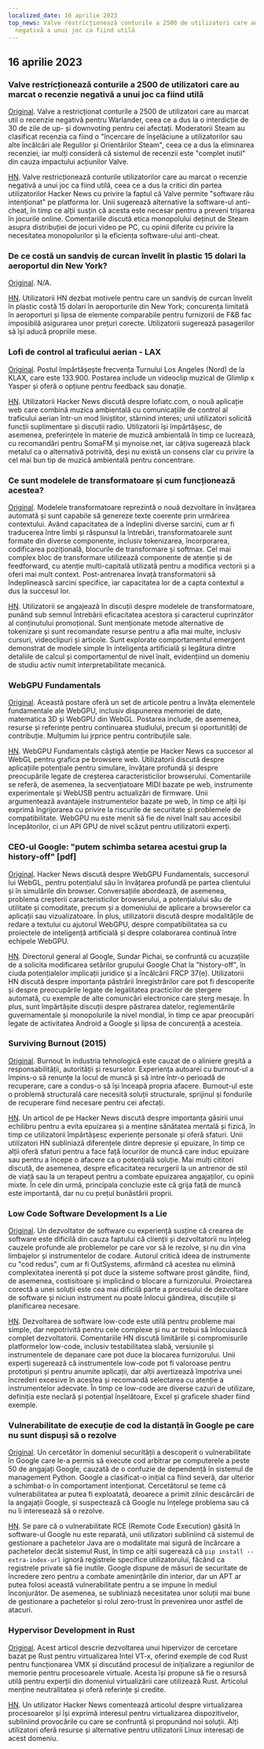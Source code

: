 ```yaml
---
localized_date: 16 aprilie 2023
top_news: Valve restricționează conturile a 2500 de utilizatori care au marcat o recenzie
  negativă a unui joc ca fiind utilă
---
```




<CallToAction />

<Steps>

## 16 aprilie 2023

### Valve restricționează conturile a 2500 de utilizatori care au marcat o recenzie negativă a unui joc ca fiind utilă

[Original](https://tech.slashdot.org/story/23/04/14/175246/valve-restricts-accounts-of-2500-users-who-marked-a-negative-game-review-useful).
Valve a restricționat conturile a 2500 de utilizatori care au marcat util o recenzie negativă pentru Warlander, ceea ce a dus la o interdicție de 30 de zile de up- și downvoting pentru cei afectați. Moderatorii Steam au clasificat recenzia ca fiind o "încercare de înșelăciune a utilizatorilor sau alte încălcări ale Regulilor și Orientărilor Steam", ceea ce a dus la eliminarea recenziei, iar mulți consideră că sistemul de recenzii este "complet inutil" din cauza impactului acțiunilor Valve.

[HN](http://news.ycombinator.com/item?id=35577895).
Valve restricționează conturile utilizatorilor care au marcat o recenzie negativă a unui joc ca fiind utilă, ceea ce a dus la critici din partea utilizatorilor Hacker News cu privire la faptul că Valve permite "software rău intenționat" pe platforma lor. Unii sugerează alternative la software-ul anti-cheat, în timp ce alții susțin că acesta este necesar pentru a preveni trișarea în jocurile online. Comentariile discută etica monopolului deținut de Steam asupra distribuției de jocuri video pe PC, cu opinii diferite cu privire la necesitatea monopolurilor și la eficiența software-ului anti-cheat.

### De ce costă un sandviș de curcan învelit în plastic 15 dolari la aeroportul din New York?

[Original](https://hellgatenyc.com/why-is-airport-turkey-sandwich-expensive).
N/A.

[HN](http://news.ycombinator.com/item?id=35580847).
Utilizatorii HN dezbat motivele pentru care un sandviș de curcan învelit în plastic costă 15 dolari în aeroporturile din New York; concurența limitată în aeroporturi și lipsa de elemente comparabile pentru furnizorii de F&B fac imposibilă asigurarea unor prețuri corecte. Utilizatorii sugerează pasagerilor să își aducă propriile mese.

### Lofi de control al traficului aerian - LAX

[Original](https://www.lofiatc.com/?icao=KLAX).
Postul împărtășește frecvența Turnului Los Angeles (Nord) de la KLAX, care este 133.900. Postarea include un videoclip muzical de Glimlip x Yasper și oferă o opțiune pentru feedback sau donație.

[HN](http://news.ycombinator.com/item?id=35583228).
Utilizatorii Hacker News discută despre lofiatc.com, o nouă aplicație web care combină muzica ambientală cu comunicațiile de control al traficului aerian într-un mod liniștitor, stârnind interes; unii utilizatori solicită funcții suplimentare și discuții radio. Utilizatorii își împărtășesc, de asemenea, preferințele în materie de muzică ambientală în timp ce lucrează, cu recomandări pentru SomaFM și mynoise.net, iar câțiva sugerează black metalul ca o alternativă potrivită, deși nu există un consens clar cu privire la cel mai bun tip de muzică ambientală pentru concentrare.

### Ce sunt modelele de transformatoare și cum funcționează acestea?

[Original](https://txt.cohere.ai/what-are-transformer-models/).
Modelele transformatoare reprezintă o nouă dezvoltare în învățarea automată și sunt capabile să genereze texte coerente prin urmărirea contextului. Având capacitatea de a îndeplini diverse sarcini, cum ar fi traducerea între limbi și răspunsul la întrebări, transformatoarele sunt formate din diverse componente, inclusiv tokenizarea, încorporarea, codificarea pozițională, blocurile de transformare și softmax. Cel mai complex bloc de transformare utilizează componente de atenție și de feedforward, cu atenție multi-capitală utilizată pentru a modifica vectorii și a oferi mai mult context. Post-antrenarea învață transformatorii să îndeplinească sarcini specifice, iar capacitatea lor de a capta contextul a dus la succesul lor.

[HN](http://news.ycombinator.com/item?id=35576918).
Utilizatorii se angajează în discuții despre modelele de transformatoare, punând sub semnul întrebării eficacitatea acestora și caracterul cuprinzător al conținutului promoțional. Sunt menționate metode alternative de tokenizare și sunt recomandate resurse pentru a afla mai multe, inclusiv cursuri, videoclipuri și articole. Sunt explorate comportamentul emergent demonstrat de modele simple în inteligența artificială și legătura dintre detaliile de calcul și comportamentul de nivel înalt, evidențiind un domeniu de studiu activ numit interpretabilitate mecanică.

### WebGPU Fundamentals

[Original](https://webgpufundamentals.org/).
Această postare oferă un set de articole pentru a învăța elementele fundamentale ale WebGPU, inclusiv dispunerea memoriei de date, matematica 3D și WebGPU din WebGL. Postarea include, de asemenea, resurse și referințe pentru continuarea studiului, precum și oportunități de contribuție. Mulțumim lui jrprice pentru contribuțiile sale.

[HN](http://news.ycombinator.com/item?id=35579334).
WebGPU Fundamentals câștigă atenție pe Hacker News ca succesor al WebGL pentru grafica pe browsere web. Utilizatorii discută despre aplicațiile potențiale pentru simulare, învățare profundă și despre preocupările legate de creșterea caracteristicilor browserului. Comentariile se referă, de asemenea, la secvențiatoare MIDI bazate pe web, instrumente experimentale și WebUSB pentru actualizări de firmware. Unii argumentează avantajele instrumentelor bazate pe web, în timp ce alții își exprimă îngrijorarea cu privire la riscurile de securitate și problemele de compatibilitate. WebGPU nu este menit să fie de nivel înalt sau accesibil începătorilor, ci un API GPU de nivel scăzut pentru utilizatorii experți.

### CEO-ul Google: "putem schimba setarea acestui grup la history-off" [pdf]

[Original](https://ia601707.us.archive.org/28/items/gov.uscourts.cand.364454/gov.uscourts.cand.364454.385.0.pdf).
Hacker News discută despre WebGPU Fundamentals, succesorul lui WebGL, pentru potențialul său în învățarea profundă pe partea clientului și în simulările din browser. Conversațiile abordează, de asemenea, problema creșterii caracteristicilor browserului, a potențialului său de utilitate și comoditate, precum și a domeniului de aplicare a browserelor ca aplicații sau vizualizatoare. În plus, utilizatorii discută despre modalitățile de redare a textului cu ajutorul WebGPU, despre compatibilitatea sa cu proiectele de inteligență artificială și despre colaborarea continuă între echipele WebGPU.

[HN](http://news.ycombinator.com/item?id=35585174).
Directorul general al Google, Sundar Pichai, se confruntă cu acuzațiile de a solicita modificarea setărilor grupului Google Chat la "history-off", în ciuda potențialelor implicații juridice și a încălcării FRCP 37(e). Utilizatorii HN discută despre importanța păstrării înregistrărilor care pot fi descoperite și despre preocupările legate de legalitatea practicilor de ștergere automată, cu exemple de alte comunicări electronice care șterg mesaje. În plus, sunt împărtășite discuții despre păstrarea datelor, reglementările guvernamentale și monopolurile la nivel mondial, în timp ce apar preocupări legate de activitatea Android a Google și lipsa de concurență a acesteia.

### Surviving Burnout (2015)

[Original](https://lifeofaudrey.com/essays/surviving_burnout.html).
Burnout în industria tehnologică este cauzat de o aliniere greșită a responsabilității, autorității și resurselor. Experiența autoarei cu burnout-ul a împins-o să renunțe la locul de muncă și să intre într-o perioadă de recuperare, care a condus-o să își înceapă propria afacere. Burnout-ul este o problemă structurală care necesită soluții structurale, sprijinul și fondurile de recuperare fiind necesare pentru cei afectați.

[HN](http://news.ycombinator.com/item?id=35577285).
Un articol de pe Hacker News discută despre importanța găsirii unui echilibru pentru a evita epuizarea și a menține sănătatea mentală și fizică, în timp ce utilizatorii împărtășesc experiențe personale și oferă sfaturi. Unii utilizatori HN subliniază diferențele dintre depresie și epuizare, în timp ce alții oferă sfaturi pentru a face față locurilor de muncă care induc epuizare sau pentru a începe o afacere ca o potențială soluție. Mai mulți cititori discută, de asemenea, despre eficacitatea recurgerii la un antrenor de stil de viață sau la un terapeut pentru a combate epuizarea angajaților, cu opinii mixte. În cele din urmă, principala concluzie este că grija față de muncă este importantă, dar nu cu prețul bunăstării proprii.

### Low Code Software Development Is a Lie

[Original](https://jaylittle.com/post/view/2023/4/low-code-software-development-is-a-lie).
Un dezvoltator de software cu experiență susține că crearea de software este dificilă din cauza faptului că clienții și dezvoltatorii nu înțeleg cauzele profunde ale problemelor pe care vor să le rezolve, și nu din vina limbajelor și instrumentelor de codare. Autorul critică ideea de instrumente cu "cod redus", cum ar fi OutSystems, afirmând că acestea nu elimină complexitatea inerentă și pot duce la sisteme software prost gândite, fiind, de asemenea, costisitoare și implicând o blocare a furnizorului. Proiectarea corectă a unei soluții este cea mai dificilă parte a procesului de dezvoltare de software și niciun instrument nu poate înlocui gândirea, discuțiile și planificarea necesare.

[HN](http://news.ycombinator.com/item?id=35578240).
Dezvoltarea de software low-code este utilă pentru probleme mai simple, dar nepotrivită pentru cele complexe și nu ar trebui să înlocuiască complet dezvoltatorii. Comentariile HN discută limitările și compromisurile platformelor low-code, inclusiv testabilitatea slabă, versiunile și instrumentele de depanare care pot duce la blocarea furnizorului. Unii experți sugerează că instrumentele low-code pot fi valoroase pentru prototipuri și pentru anumite aplicații, dar alții avertizează împotriva unei încrederi excesive în acestea și recomandă selectarea cu atenție a instrumentelor adecvate. În timp ce low-code are diverse cazuri de utilizare, definiția este neclară și potențial înșelătoare, Excel și graficele shader fiind exemple.

### Vulnerabilitate de execuție de cod la distanță în Google pe care nu sunt dispuși să o rezolve

[Original](https://giraffesecurity.dev/posts/google-remote-code-execution/).
Un cercetător în domeniul securității a descoperit o vulnerabilitate în Google care le-a permis să execute cod arbitrar pe computerele a peste 50 de angajați Google, cauzată de o confuzie de dependență în sistemul de management Python. Google a clasificat-o inițial ca fiind severă, dar ulterior a schimbat-o în comportament intenționat. Cercetătorul se teme că vulnerabilitatea ar putea fi exploatată, deoarece a primit zilnic descărcări de la angajații Google, și suspectează că Google nu înțelege problema sau că nu îi interesează să o rezolve.

[HN](http://news.ycombinator.com/item?id=35581532).
Se pare că o vulnerabilitate RCE (Remote Code Execution) găsită în software-ul Google nu este reparată, unii utilizatori subliniind că sistemul de gestionare a pachetelor Java are o modalitate mai sigură de încărcare a pachetelor decât sistemul Rust, în timp ce alții sugerează că `pip install --extra-index-url` ignoră registrele specifice utilizatorului, făcând ca registrele private să fie inutile. Google dispune de măsuri de securitate de încredere zero pentru a combate amenințările din interior, dar un APT ar putea folosi această vulnerabilitate pentru a se impune în mediul înconjurător. De asemenea, se subliniază necesitatea unor soluții mai bune de gestionare a pachetelor și rolul zero-trust în prevenirea unor astfel de atacuri.

### Hypervisor Development in Rust

[Original](https://memn0ps.github.io/hypervisor-development-in-rust-part-1/).
Acest articol descrie dezvoltarea unui hipervizor de cercetare bazat pe Rust pentru virtualizarea Intel VT-x, oferind exemple de cod Rust pentru funcționarea VMX și discutând procesul de inițializare a regiunilor de memorie pentru procesoarele virtuale. Acesta își propune să fie o resursă utilă pentru experții din domeniul virtualizării care utilizează Rust. Articolul menține neutralitatea și oferă referințe și credite.

[HN](http://news.ycombinator.com/item?id=35579876).
Un utilizator Hacker News comentează articolul despre virtualizarea procesoarelor și își exprimă interesul pentru virtualizarea dispozitivelor, subliniind provocările cu care se confruntă și propunând noi soluții. Alți utilizatori oferă resurse și alternative pentru utilizatorii Linux interesați de acest domeniu.

</Steps>
